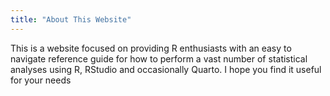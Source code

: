 ```yaml
---
title: "About This Website"
---
```


This is a website focused on providing R enthusiasts with an easy to navigate reference guide for how to perform a vast number of statistical analyses using R, RStudio and occasionally Quarto. I hope you find it useful for your needs